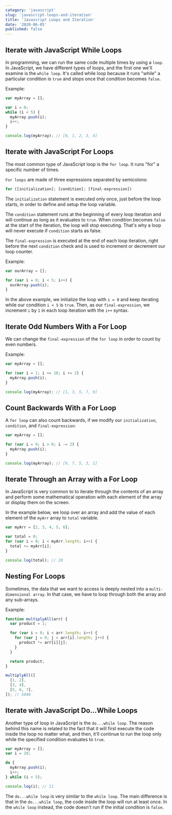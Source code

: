 ```yaml
---
category: 'javascript'
slug: 'javascript-loops-and-iteration'
title: 'Javascript Loops and Iteration'
date: '2020-06-05'
published: false
---
```


## Iterate with JavaScript While Loops

In programming, we can run the same code multiple times by using a `loop`.
In JavaScript, we have different types of loops, and the first one we'll examine is the `while loop`.
It's called while loop because it runs "while" a particular condition is `true` and stops once that condition becomes `false`.

Example:

```js
var myArray = [];

var i = 0;
while (i < 5) {
  myArray.push(i);
  i++;
}

console.log(myArray); // [0, 1, 2, 3, 4]
```

## Iterate with JavaScript For Loops

The most common type of JavaScript loop is the `for loop`. It runs "for" a specific number of times.

`For loops` are made of three expressions separated by semicolons:

```js
for ([initialization]; [condition]; [final-expression])
```

The `initialization` statement is executed only once, just before the loop starts, in order to define and setup the loop variable.

The `condition` statement runs at the beginning of every loop iteration and will continue as long as it evaluates to `true`. When condition becomes `false` at the start of the iteration, the loop will stop executing.
That's why a loop will never execute if `condition` starts as false.

The `final-expression` is executed at the end of each loop iteration, right before the next `condition` check and is used to increment or decrement our loop counter.

Example:

```js
var ourArray = [];

for (var i = 0; i < 5; i++) {
  ourArray.push(i);
}
```

In the above example, we initialize the loop with `i = 0` and keep iterating while our condition `i < 5` is `true`. Then, as our `final-expression`, we increment `i` by `1` in each loop iteration with the `i++` syntax.

## Iterate Odd Numbers With a For Loop

We can change the `final-expression` of the `for loop` in order to count by even numbers.

Example:

```js
var myArray = [];

for (var i = 1; i <= 10; i += 2) {
  myArray.push(i);
}

console.log(myArray); // [1, 3, 5, 7, 9]
```

## Count Backwards With a For Loop

A `for loop` can also count backwards, if we modify our `initialization`, `condition`, and `final-expression`:

```js
var myArray = [];

for (var i = 9; i > 0; i -= 2) {
  myArray.push(i);
}

console.log(myArray); // [9, 7, 5, 3, 1]
```

## Iterate Through an Array with a For Loop

In JavaScript is very common to to iterate through the contents of an array and perform some mathematical operation with each element of the array or display them on the screen.

In the example below, we loop over an array and add the value of each element of the `myArr` array to `total` variable.

```js
var myArr = [2, 3, 4, 5, 6];

var total = 0;
for (var i = 0; i < myArr.length; i++) {
  total += myArr[i];
}

console.log(total); // 20
```

## Nesting For Loops

Sometimes, the data that we want to access is deeply nested into a `multi-dimensional array`.
In that case, we have to loop through both the array and any sub-arrays.

Example:

```js
function multiplyAll(arr) {
  var product = 1;

  for (var i = 0; i < arr.length; i++) {
    for (var j = 0; j < arr[i].length; j++) {
      product *= arr[i][j];
    }
  }

  return product;
}

multiplyAll([
  [1, 2],
  [3, 4],
  [5, 6, 7],
]); // 5040
```

## Iterate with JavaScript Do...While Loops

Another type of loop in JavaScript is the `do...while loop`.
The reason behind this name is related to the fact that it will first execute the code inside the loop no matter what, and then, it'll continue to run the loop only while the specified condition evaluates to `true`.

```js
var myArray = [];
var i = 10;

do {
  myArray.push(i);
  i++;
} while (i < 5);

console.log(i); // 11
```

The `do...while loop` is very similar to the `while loop`.
The main difference is that in the `do...while loop`, the code inside the loop will run at least once.
In the `while loop` instead, the code doesn't run if the initial condition is `false`.
